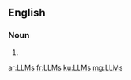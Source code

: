 ==English==

===Noun===
{{head|en|plural}}

# {{plural of|LLM|lang=en}}

[[ar:LLMs]]
[[fr:LLMs]]
[[ku:LLMs]]
[[mg:LLMs]]